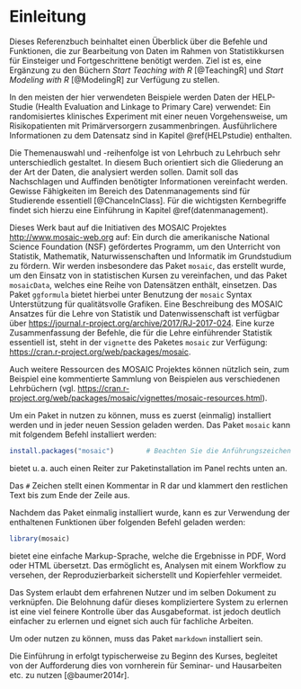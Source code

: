 # Einleitung

Dieses Referenzbuch beinhaltet einen Überblick über die Befehle und Funktionen, die zur Bearbeitung von Daten im Rahmen von Statistikkursen für Einsteiger und Fortgeschrittene benötigt werden. Ziel ist es, eine Ergänzung zu den Büchern *Start Teaching with R* [@TeachingR] und *Start Modeling with R* [@ModelingR] zur Verfügung zu stellen.

In den meisten der hier verwendeten Beispiele werden Daten der HELP-Studie (Health Evaluation and Linkage to Primary Care) verwendet: Ein randomisiertes klinisches Experiment mit einer neuen Vorgehensweise, um Risikopatienten mit Primärversorgern zusammenbringen. Ausführlichere Informationen zu dem Datensatz sind in Kapitel \@ref(HELPstudie) enthalten.

Die Themenauswahl und -reihenfolge ist von Lehrbuch zu Lehrbuch sehr unterschiedlich gestaltet. In diesem Buch orientiert sich die Gliederung an der Art der Daten, die analysiert werden sollen. Damit soll das Nachschlagen und Auffinden benötigter Informationen vereinfacht werden. Gewisse Fähigkeiten im Bereich des Datenmanagements sind für Studierende essentiell [@ChanceInClass]. Für die wichtigsten Kernbegriffe findet sich hierzu eine Einführung in Kapitel \@ref(datenmanagement).

Dieses Werk baut auf die Initiativen des MOSAIC Projektes [http://www.mosaic-web.org](http://www.mosaic-web.org) auf: Ein durch die amerikanische National Science Foundation (NSF) gefördertes Programm, um den Unterricht von Statistik, Mathematik, Naturwissenschaften und Informatik im Grundstudium zu fördern. Wir werden insbesondere das Paket `mosaic`, das erstellt wurde, um den Einsatz von \textsf{R} in statistischen Kursen zu vereinfachen, und das Paket `mosaicData`, welches eine Reihe von Datensätzen enthält, einsetzen. Das Paket `ggformula` bietet hierbei unter Benutzung der `mosaic` Syntax Unterstützung für qualitätsvolle Grafiken. Eine Beschreibung des MOSAIC Ansatzes für die Lehre von Statistik und Datenwissenschaft ist verfügbar über [https://journal.r-project.org/archive/2017/RJ-2017-024](https://journal.r-project.org/archive/2017/RJ-2017-024). Eine kurze Zusammenfassung der \textsf{R} Befehle, die für die Lehre einführender Statistik essentiell ist, steht in der `vignette` des Paketes `mosaic` zur Verfügung:
[https://cran.r-project.org/web/packages/mosaic](https://cran.r-project.org/web/packages/mosaic).

Auch weitere Ressourcen des MOSAIC Projektes können nützlich sein, zum Beispiel eine kommentierte Sammlung von Beispielen aus verschiedenen Lehrbüchern (vgl. [https://cran.r-project.org/web/packages/mosaic/vignettes/mosaic-resources.html](https://cran.r-project.org/web/packages/mosaic/vignettes/mosaic-resources.html)).

\pagebreak
Um ein Paket in \textsf{R} nutzen zu können, muss es zuerst (einmalig) installiert werden und in jeder neuen Session geladen werden. Das Paket `mosaic` kann mit folgendem Befehl installiert werden:

```r
install.packages("mosaic")        # Beachten Sie die Anführungszeichen
```

::: {.note data-latex="{note}"}
\textsf{RStudio} bietet u.&#8239;a. auch einen Reiter zur Paketinstallation im Panel rechts unten an. 
:::

Das `#` Zeichen stellt einen Kommentar in R dar und klammert den restlichen Text bis zum Ende der Zeile aus. 

Nachdem das Paket einmalig installiert wurde, kann es zur Verwendung der enthaltenen Funktionen über folgenden Befehl geladen werden:

```r
library(mosaic)
```

\textsc{R Markdown} bietet eine einfache Markup-Sprache, welche die Ergebnisse in PDF, Word oder HTML übersetzt. Das ermöglicht es, Analysen mit einem Workflow zu versehen, der Reproduzierbarkeit sicherstellt und Kopierfehler vermeidet.

::: {.infobox data-latex="{infobox}"}
Das \textsc{knitr/LATEX} System erlaubt dem erfahrenen Nutzer \textsf{R} und \textsc{LaTeX} im selben Dokument zu verknüpfen. Die Belohnung dafür dieses kompliziertere System zu erlernen ist eine viel feinere Kontrolle über das Ausgabeformat. \textsc{R Markdown} ist jedoch deutlich einfacher zu erlernen und eignet sich auch für fachliche Arbeiten.
:::

::: {.hinweis data-latex="{hinweise}"}
Um \textsc{Markdown} oder \textsc{knitr/LATEX} nutzen zu können, muss das Paket `markdown` installiert sein.
:::

Die Einführung in \textsc{R Markdown} erfolgt typischerweise zu Beginn des Kurses, begleitet von der Aufforderung dies von vornherein für Seminar- und Hausarbeiten etc. zu nutzen [@baumer2014r].
